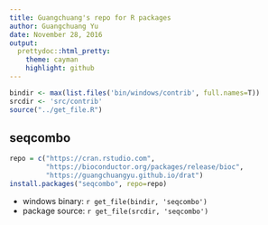 ```yaml
---
title: Guangchuang's repo for R packages
author: Guangchuang Yu
date: November 28, 2016
output:
  prettydoc::html_pretty:
    theme: cayman
    highlight: github
---
```



```r
bindir <- max(list.files('bin/windows/contrib', full.names=T))
srcdir <- 'src/contrib'
source("../get_file.R")
```



## seqcombo

```r
repo = c("https://cran.rstudio.com",
         "https://bioconductor.org/packages/release/bioc",
         "https://guangchuangyu.github.io/drat")
install.packages("seqcombo", repo=repo)
```

- windows binary: `r get_file(bindir, 'seqcombo')`
- package source: `r get_file(srcdir, 'seqcombo')`

